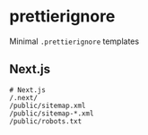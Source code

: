 # prettierignore

Minimal `.prettierignore` templates

## Next.js

```gitignore
# Next.js
/.next/
/public/sitemap.xml
/public/sitemap-*.xml
/public/robots.txt
```
